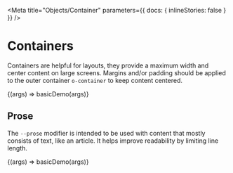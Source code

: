 
<!--
Inline stories disabled so media queries will behave as expected within
embedded examples.
-->

<Meta
  title="Objects/Container"
  parameters={{ docs: { inlineStories: false } }}
/>

# Containers

Containers are helpful for layouts, they provide a maximum width and center content on large screens. Margins and/or padding should be applied to the outer container `o-container` to keep content centered.

<Canvas>
  <Story
    name="Basic"
    height="300px"
    argTypes={{
      prose: { type: { name: 'boolean', required: true }, defaultValue: false },
    }}
  >
    {(args) => basicDemo(args)}
  </Story>
</Canvas>

## Prose

The `--prose` modifier is intended to be used with content that mostly consists of text, like an article. It helps improve readability by limiting line length.

<Canvas>
  <Story
    name="Prose"
    height="300px"
    argTypes={{
      prose: { type: { name: 'boolean', required: true }, defaultValue: true },
    }}
  >
    {(args) => basicDemo(args)}
  </Story>
</Canvas>
